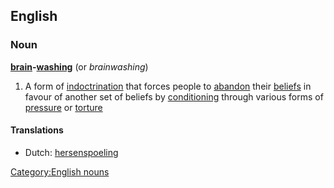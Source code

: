 ==English==
===Noun===
{{wikipedia}}
'''[[brain]]-[[washing]]''' (or ''brainwashing'')
#A form of [[indoctrination]] that forces people to [[abandon]] their [[belief]]s in favour of another set of beliefs by [[conditioning]] through various forms of [[pressure]] or [[torture]]
[[Category:English nouns]]

====Translations====
{{top}}
<!--languages from A to I go here-->
*Dutch: [[hersenspoeling]]
{{mid}}
<!--languages from J to Z go here-->
{{bottom}}